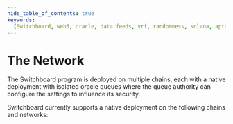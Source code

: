 ```yaml
---
hide_table_of_contents: true
keywords:
  [Switchboard, web3, oracle, data feeds, vrf, randomness, solana, aptos, near]
---
```



# The Network

The Switchboard program is deployed on multiple chains, each with a native
deployment with isolated oracle queues where the queue authority can configure
the settings to influence its security.

Switchboard currently supports a native deployment on the following chains and
networks:

<AddressesGroup />
